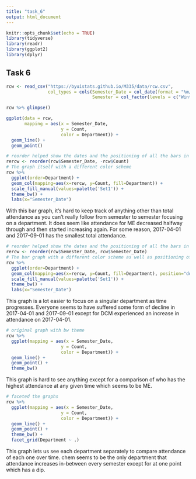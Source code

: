 ```yaml
---
title: "task_6"
output: html_document
---
```


```r
knitr::opts_chunk$set(echo = TRUE)
library(tidyverse)
library(readr)
library(ggplot2)
library(dplyr)
```

## Task 6
```r
rcw <- read_csv("https://byuistats.github.io/M335/data/rcw.csv", 
                col_types = cols(Semester_Date = col_date(format = "%m/%d/%y"), 
                                 Semester = col_factor(levels = c("Winter", "Spring", "Fall"))))

rcw %>% glimpse()

ggplot(data = rcw, 
       mapping = aes(x = Semester_Date, 
                     y = Count, 
                     color = Department)) +
  geom_line() +
  geom_point()

```

```r
# reorder helped show the dates and the positioning of all the bars in the bar graph a lot better
rercw <- reorder(rcw$Semester_Date, -rcw$Count)
# The graph itself with a different color scheme
rcw %>% 
  ggplot(order=Department) +
  geom_col(mapping=aes(x=rercw, y=Count, fill=Department)) +
  scale_fill_manual(values=palette('Set1')) +
  theme_bw() +
  labs(x="Semester_Date")
```

With this bar graph, it's hard to keep track of anything other than total attendance as you can't really follow from semester to semester focusing on a department. It does seem like attendance for ME decreased halfway through and then started increasing again. For some reason, 2017-04-01 and 2017-09-01 has the smallest total attendance.


```r
# reorder helped show the dates and the positioning of all the bars in the bar graph a lot better
rercw <- reorder(rcw$Semester_Date, rcw$Semester_Date)
# The bar graph with a different color scheme as well as positioning of departments being side-by-side
rcw %>% 
  ggplot(order=Department) +
  geom_col(mapping=aes(x=rercw, y=Count, fill=Department), position="dodge") +
  scale_fill_manual(values=palette('Set1')) +
  theme_bw() +
  labs(x="Semester_Date")
```

This graph is a lot easier to focus on a singular department as time progresses. Everyone seems to have suffered some form of decline in 2017-04-01 and 2017-09-01 except for DCM experienced an increase in attendance on 2017-04-01.


```r
# original graph with bw theme
rcw %>% 
  ggplot(mapping = aes(x = Semester_Date, 
                     y = Count, 
                     color = Department)) +
  geom_line() +
  geom_point() +
  theme_bw()
```

This graph is hard to see anything except for a comparison of who has the highest attendance at any given time which seems to be ME.

```r
# faceted the graphs
rcw %>% 
  ggplot(mapping = aes(x = Semester_Date, 
                     y = Count, 
                     color = Department)) +
  geom_line() +
  geom_point() +
  theme_bw() +
  facet_grid(Department ~ .)
```

This graph lets us see each department separately to compare attendance of each one over time. chem seems to be the only department that attendance increases in-between every semester except for at one point which has a dip. 






